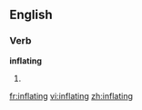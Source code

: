 
==English==

===Verb===
'''inflating'''

# {{present participle of|[[inflate]]}}

[[fr:inflating]]
[[vi:inflating]]
[[zh:inflating]]